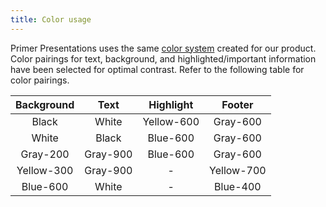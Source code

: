 ```yaml
---
title: Color usage
---
```


Primer Presentations uses the same [color system](https://primer.style/primitives/colors) created for our product. Color pairings for text, background, and highlighted/important information have been selected for optimal contrast. Refer to the following table for color pairings.

| Background |   Text   | Highlight  |   Footer   |
| :--------: | :------: | :--------: | :--------: |
|   Black    |  White   | Yellow-600 |  Gray-600  |
|   White    |  Black   |  Blue-600  |  Gray-600  |
|  Gray-200  | Gray-900 |  Blue-600  |  Gray-600  |
| Yellow-300 | Gray-900 |     -      | Yellow-700 |
|  Blue-600  |  White   |     -      |  Blue-400  |
